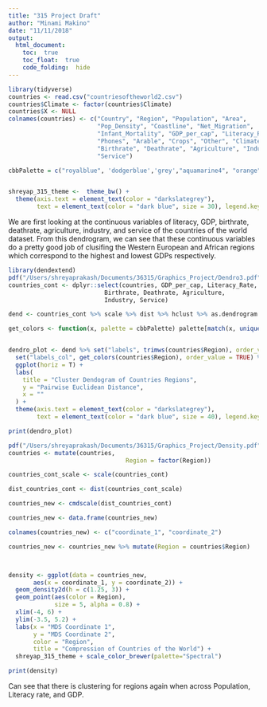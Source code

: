 ```yaml
---
title: "315 Project Draft"
author: "Minami Makino"
date: "11/11/2018"
output: 
  html_document:
    toc:  true
    toc_float:  true
    code_folding:  hide
---
```


```r
library(tidyverse)
countries <- read.csv("countriesoftheworld2.csv")
countries$Climate <- factor(countries$Climate)
countries$X <- NULL
colnames(countries) <- c("Country", "Region", "Population", "Area", 
                         "Pop_Density", "Coastline", "Net_Migration",
                         "Infant_Mortality", "GDP_per_cap", "Literacy_Rate",
                         "Phones", "Arable", "Crops", "Other", "Climate",
                         "Birthrate", "Deathrate", "Agriculture", "Industry",
                         "Service")

cbbPalette = c("royalblue", 'dodgerblue','grey',"aquamarine4", "orange", 'indianred', "darkviolet", "darkgreen", "goldenrod3", "burlywood4", "deeppink4")


shreyap_315_theme <-  theme_bw() + 
  theme(axis.text = element_text(color = "darkslategrey"),
        text = element_text(color = "dark blue", size = 30), legend.key.size = unit(5, "lines"))
```


We are first looking at the continuous variables of literacy, GDP, birthrate, deathrate, agriculture, industry, and service of the countries of the world dataset. From this dendrogram, we can see that these continuous variables do a pretty good job of clusifing the Western European and African regions which correspond to the highest and lowest GDPs respectively.

```r
library(dendextend)
pdf("/Users/shreyaprakash/Documents/36315/Graphics_Project/Dendro3.pdf", width=20, height=30,onefile=T)
countries_cont <- dplyr::select(countries, GDP_per_cap, Literacy_Rate, 
                           Birthrate, Deathrate, Agriculture,
                           Industry, Service)

dend <- countries_cont %>% scale %>% dist %>% hclust %>% as.dendrogram

get_colors <- function(x, palette = cbbPalette) palette[match(x, unique(x))]


dendro_plot <- dend %>% set("labels", trimws(countries$Region), order_value = TRUE) %>% 
  set("labels_col", get_colors(countries$Region), order_value = TRUE) %>% set("labels_cex", .6) %>%
  ggplot(horiz = T) + 
  labs(
    title = "Cluster Dendogram of Countries Regions",
    y = "Pairwise Euclidean Distance",
    x = ""
  ) + 
  theme(axis.text = element_text(color = "darkslategrey"),
        text = element_text(color = "dark blue", size = 40), legend.key.size = unit(5, "lines"))

print(dendro_plot)
```


```r
pdf("/Users/shreyaprakash/Documents/36315/Graphics_Project/Density.pdf", width=20, height=12,onefile=T)
countries <- mutate(countries, 
                                 Region = factor(Region))

countries_cont_scale <- scale(countries_cont)

dist_countries_cont <- dist(countries_cont_scale)

countries_new <- cmdscale(dist_countries_cont)

countries_new <- data.frame(countries_new)

colnames(countries_new) <- c("coordinate_1", "coordinate_2")

countries_new <- countries_new %>% mutate(Region = countries$Region)



density <- ggplot(data = countries_new, 
       aes(x = coordinate_1, y = coordinate_2)) +
  geom_density2d(h = c(1.25, 3)) +
  geom_point(aes(color = Region),
             size = 5, alpha = 0.8) +
  xlim(-4, 6) + 
  ylim(-3.5, 5.2) +
  labs(x = "MDS Coordinate 1", 
       y = "MDS Coordinate 2", 
       color = "Region",
       title = "Compression of Countries of the World") + 
  shreyap_315_theme + scale_color_brewer(palette="Spectral")

print(density)
```

Can see that there is clustering for regions again when across Population, Literacy rate, and GDP.
